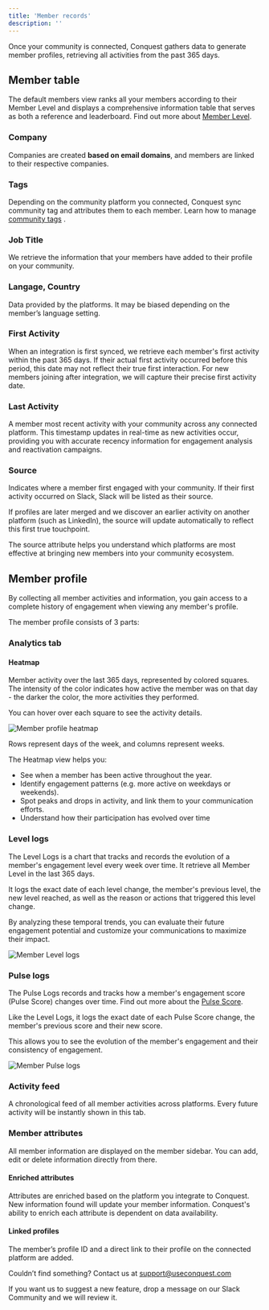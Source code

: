 ```yaml
---
title: 'Member records'
description: ''
---
```


Once your community is connected, Conquest gathers data to generate member profiles, retrieving all activities from the past 365 days.

## Member table

The default members view ranks all your members according to their Member Level and displays a comprehensive information table that serves as both a reference and leaderboard. Find out more about [Member Level](/conquest-pulse/member-level).

### Company
Companies are created **based on email domains**, and members are linked to their respective companies.

### Tags
Depending on the community platform you connected, Conquest sync community tag and attributes them to each member. Learn how to manage [community tags](/workspace/tags)    .

### Job Title
We retrieve the information that your members have added to their profile on your community.

### Langage, Country
Data provided by the platforms. It may be biased depending on the member’s language setting.

### First Activity
When an integration is first synced, we retrieve each member's first activity within the past 365 days. If their actual first activity occurred before this period, this date may not reflect their true first interaction. For new members joining after integration, we will capture their precise first activity date.

### Last Activity
A member most recent activity with your community across any connected platform. This timestamp updates in real-time as new activities occur, providing you with accurate recency information for engagement analysis and reactivation campaigns.

### Source
Indicates where a member first engaged with your community. If their first activity occurred on Slack, Slack will be listed as their source.

If profiles are later merged and we discover an earlier activity on another platform (such as LinkedIn), the source will update automatically to reflect this first true touchpoint.

The source attribute helps you understand which platforms are most effective at bringing new members into your community ecosystem.


## Member profile

By collecting all member activities and information, you gain access to a complete history of engagement when viewing any member's profile.

The member profile consists of 3 parts:

### Analytics tab

#### Heatmap

Member activity over the last 365 days, represented by colored squares. The intensity of the color indicates how active the member was on that day - the darker the color, the more activities they performed.

You can hover over each square to see the activity details.

<Frame>
    <img src="/images/member-heatmap.png" alt="Member profile heatmap" />
</Frame>

<Tip> Rows represent days of the week, and columns represent weeks. </Tip>

The Heatmap view helps you:

- See when a member has been active throughout the year.
- Identify engagement patterns (e.g. more active on weekdays or weekends).
- Spot peaks and drops in activity, and link them to your communication efforts.
- Understand how their participation has evolved over time


### Level logs

The Level Logs is a chart that tracks and records the evolution of a member's engagement level every week over time. It retrieve all Member Level in the last 365 days.

It logs the exact date of each level change, the member's previous level, the new level reached, as well as the reason or actions that triggered this level change.

By analyzing these temporal trends, you can evaluate their future engagement potential and customize your communications to maximize their impact.

<Frame>
    <img src="/images/level-logs.png" alt="Member Level logs" />
</Frame>

### Pulse logs

The Pulse Logs records and tracks how a member's engagement score (Pulse Score) changes over time. Find out more about the [Pulse Score](/conquest-pulse/pulse-score).

Like the Level Logs, it logs the exact date of each Pulse Score change, the member's previous score and their new score.

This allows you to see the evolution of the member's engagement and their consistency of engagement.

<Frame>
    <img src="/images/pulse-logs.png" alt="Member Pulse logs" />
</Frame>


### Activity feed

A chronological feed of all member activities across platforms. Every future activity will be instantly shown in this tab.


### Member attributes

All member information are displayed on the member sidebar. You can add, edit or delete information directly from there. 

#### Enriched attributes

Attributes are enriched based on the platform you integrate to Conquest. New information found will update your member information. Conquest's ability to enrich each attribute is dependent on data availability.

#### Linked profiles

The member’s profile ID and a direct link to their profile on the connected platform are added.

Couldn’t find something? Contact us at [support@useconquest.com](mailto:support@useconquest.com)

If you want us to suggest a new feature, drop a message on our Slack Community and we will review it.
